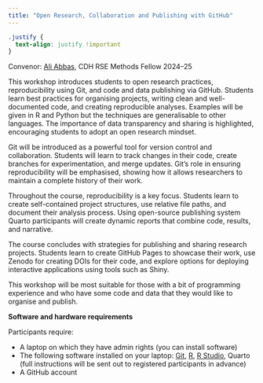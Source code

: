 ```yaml
---
title: "Open Research, Collaboration and Publishing with GitHub"
---
```


```css
.justify {
  text-align: justify !important
}
```

Convenor: [Ali Abbas](https://www.cdh.cam.ac.uk/about/people/ali-abbas/?category=1754), CDH RSE Methods Fellow 2024–25

This workshop introduces students to open research practices, reproducibility using Git, and code and data publishing via GitHub. Students learn best practices for organising projects, writing clean and well-documented code, and creating reproducible analyses. Examples will be given in R and Python but the techniques are generalisable to other languages. The importance of data transparency and sharing is highlighted, encouraging students to adopt an open research mindset.

Git will be introduced as a powerful tool for version control and collaboration. Students will learn to track changes in their code, create branches for experimentation, and merge updates. Git’s role in ensuring reproducibility will be emphasised, showing how it allows researchers to maintain a complete history of their work.

Throughout the course, reproducibility is a key focus. Students learn to create self-contained project structures, use relative file paths, and document their analysis process. Using open-source publishing system Quarto participants will create dynamic reports that combine code, results, and narrative.

The course concludes with strategies for publishing and sharing research projects. Students learn to create GitHub Pages to showcase their work, use Zenodo for creating DOIs for their code, and explore options for deploying interactive applications using tools such as Shiny.

This workshop will be most suitable for those with a bit of programming experience and who have some code and data that they would like to organise and publish.

**Software and hardware requirements**

Participants require:

-   A laptop on which they have admin rights (you can install software)
-   The following software installed on your laptop: [Git](https://git-scm.com/downloads), [R](https://cran.r-project.org/), [R Studio](https://posit.co/downloads/), Quarto (full instructions will be sent out to registered participants in advance)
-   A GitHub account
